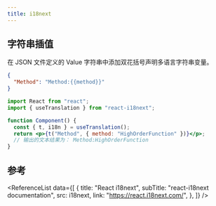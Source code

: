 ```yaml
---
title: i18next
---
```



## 字符串插值

在 JSON 文件定义的 Value 字符串中<TH>添加双花括号</TH>声明多语言字符串变量。

```json title="JSON"
{
  "Method": "Method:{{method}}"
}
```

```jsx {6} title="JavaScript" showLineNumbers
import React from "react";
import { useTranslation } from "react-i18next";

function Component() {
  const { t, i18n } = useTranslation();
  return <p>{t("Method", { method: "HighOrderFunction" })}</p>;
  // 输出的文本结果为： Method:HighOrderFunction
}
```

## 参考

<ReferenceList
  data={[
    {
      title: "React i18next",
      subTitle: "react-i18next documentation",
      src: i18next,
      link: "https://react.i18next.com/",
    },
  ]}
/>
